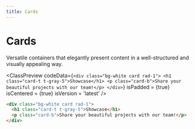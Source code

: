 ```yaml
---
title: Cards
---
```



# Cards

Versatile containers that elegantly present content in a well-structured and visually appealing way.

<ClassPreview
  codeData={`
    <div class="bg-white card rad-1">
      <h1 class="card-t t-gray-5">Showcase</h1>
      <p class="card-b">Share your beautiful projects with our team!</p>
    </div>
  `}
  isPadded = {true}
  isCentered = {true}
  isVersion = 'latest'
/>

```html
<div class="bg-white card rad-1">
  <h1 class="card-t t-gray-5">Showcase</h1>
  <p class="card-b">Share your beautiful projects with our team!</p>
</div>
```